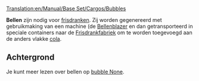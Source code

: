 [[Translation:en/Manual/Base Set/Cargos/Bubbles]]

{{nl/Vracht|name=Bellen
|image=Bubbles.png
|geproduceerd=[[nl/Manual/Base Set/Industries/Bellenblazer|Bellenblazer]]
|geaccepteerd=[[nl/Manual/Base Set/Industries/Frisdrankfabriek|Frisdrankfabriek]]
}}

'''Bellen''' zijn nodig voor [[nl/Manual/Base Set/Cargos/Frisdrank|frisdranken]]. Zij worden gegenereerd met gebruikmaking van een machine (de [[nl/Manual/Base Set/Industries/Bellenblazer|Bellenblazer]] en dan getransporteerd in speciale containers naar de [[nl/Manual/Base Set/Industries/Frisdrankfabriek|Frisdrankfabriek]] om te worden toegevoegd aan de anders vlakke [[nl/Manual/Base Set/Cargos/Cola|cola]].

==Achtergrond==
Je kunt meer lezen over bellen op [https://www.wikipedia.org/wiki/Liquid bubble None].